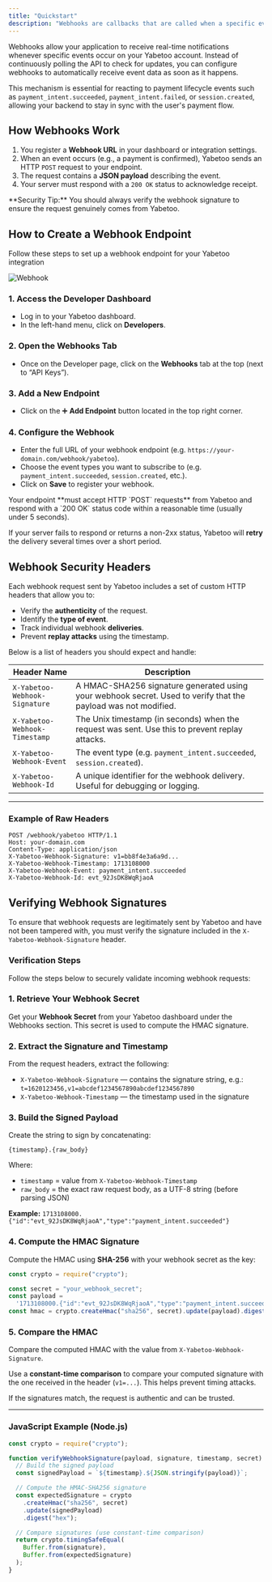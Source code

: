 ```yaml
---
title: "Quickstart"
description: "Webhooks are callbacks that are called when a specific event occurs"
---
```


Webhooks allow your application to receive real-time notifications whenever specific events occur on your Yabetoo account. Instead of continuously polling the API to check for updates, you can configure webhooks to automatically receive event data as soon as it happens.

This mechanism is essential for reacting to payment lifecycle events such as `payment_intent.succeeded`, `payment_intent.failed`, or `session.created`, allowing your backend to stay in sync with the user's payment flow.

## How Webhooks Work

1. You register a **Webhook URL** in your dashboard or integration settings.
2. When an event occurs (e.g., a payment is confirmed), Yabetoo sends an HTTP `POST` request to your endpoint.
3. The request contains a **JSON payload** describing the event.
4. Your server must respond with a `200 OK` status to acknowledge receipt.

<Tip>
  **Security Tip:** You should always verify the webhook signature to ensure the
  request genuinely comes from Yabetoo.
</Tip>

## How to Create a Webhook Endpoint

Follow these steps to set up a webhook endpoint for your Yabetoo integration

<Card>
  <img
    className="block rounded-lg"
    src="/assets/images/webhook.png"
    alt="Webhook"
  />
</Card>

### 1. Access the Developer Dashboard

- Log in to your Yabetoo dashboard.
- In the left-hand menu, click on **Developers**.

### 2. Open the Webhooks Tab

- Once on the Developer page, click on the **Webhooks** tab at the top (next to “API Keys”).

### 3. Add a New Endpoint

- Click on the ➕ **Add Endpoint** button located in the top right corner.

### 4. Configure the Webhook

- Enter the full URL of your webhook endpoint (e.g. `https://your-domain.com/webhook/yabetoo`).
- Choose the event types you want to subscribe to (e.g. `payment_intent.succeeded`, `session.created`, etc.).
- Click on **Save** to register your webhook.

<Note>
Your endpoint **must accept HTTP `POST` requests** from Yabetoo and respond with a `200 OK` status code within a reasonable time (usually under 5 seconds).

If your server fails to respond or returns a non-2xx status, Yabetoo will **retry** the delivery several times over a short period.

</Note>

## Webhook Security Headers

Each webhook request sent by Yabetoo includes a set of custom HTTP headers that allow you to:

- Verify the **authenticity** of the request.
- Identify the **type of event**.
- Track individual webhook **deliveries**.
- Prevent **replay attacks** using the timestamp.

Below is a list of headers you should expect and handle:

| Header Name                   | Description                                                                                                    |
| ----------------------------- | -------------------------------------------------------------------------------------------------------------- |
| `X-Yabetoo-Webhook-Signature` | A HMAC-SHA256 signature generated using your webhook secret. Used to verify that the payload was not modified. |
| `X-Yabetoo-Webhook-Timestamp` | The Unix timestamp (in seconds) when the request was sent. Use this to prevent replay attacks.                 |
| `X-Yabetoo-Webhook-Event`     | The event type (e.g. `payment_intent.succeeded`, `session.created`).                                           |
| `X-Yabetoo-Webhook-Id`        | A unique identifier for the webhook delivery. Useful for debugging or logging.                                 |

---

### Example of Raw Headers

```http
POST /webhook/yabetoo HTTP/1.1
Host: your-domain.com
Content-Type: application/json
X-Yabetoo-Webhook-Signature: v1=bb8f4e3a6a9d...
X-Yabetoo-Webhook-Timestamp: 1713108000
X-Yabetoo-Webhook-Event: payment_intent.succeeded
X-Yabetoo-Webhook-Id: evt_92JsDK8WqRjaoA
```

## Verifying Webhook Signatures

To ensure that webhook requests are legitimately sent by Yabetoo and have not been tampered with, you must verify the signature included in the `X-Yabetoo-Webhook-Signature` header.

### Verification Steps

Follow the steps below to securely validate incoming webhook requests:

### 1. Retrieve Your Webhook Secret

Get your **Webhook Secret** from your Yabetoo dashboard under the Webhooks section. This secret is used to compute the HMAC signature.

### 2. Extract the Signature and Timestamp

From the request headers, extract the following:

- `X-Yabetoo-Webhook-Signature` — contains the signature string, e.g.: `t=1620123456,v1=abcdef1234567890abcdef1234567890`
- `X-Yabetoo-Webhook-Timestamp` — the timestamp used in the signature

### 3. Build the Signed Payload

Create the string to sign by concatenating:

```text
{timestamp}.{raw_body}
```

Where:

- `timestamp` = value from `X-Yabetoo-Webhook-Timestamp`
- `raw_body` = the exact raw request body, as a UTF-8 string (before parsing JSON)

**Example:** `1713108000.{"id":"evt_92JsDK8WqRjaoA","type":"payment_intent.succeeded"}`

### 4. Compute the HMAC Signature

Compute the HMAC using **SHA-256** with your webhook secret as the key:

```javascript
const crypto = require("crypto");

const secret = "your_webhook_secret";
const payload =
  '1713108000.{"id":"evt_92JsDK8WqRjaoA","type":"payment_intent.succeeded"}';
const hmac = crypto.createHmac("sha256", secret).update(payload).digest("hex");
```

### 5. Compare the HMAC

Compare the computed HMAC with the value from `X-Yabetoo-Webhook-Signature`.

Use a **constant-time comparison** to compare your computed signature with the one received in the header (`v1=...`). This helps prevent timing attacks.

If the signatures match, the request is authentic and can be trusted.

---

### JavaScript Example (Node.js)

```js
const crypto = require("crypto");

function verifyWebhookSignature(payload, signature, timestamp, secret) {
  // Build the signed payload
  const signedPayload = `${timestamp}.${JSON.stringify(payload)}`;

  // Compute the HMAC-SHA256 signature
  const expectedSignature = crypto
    .createHmac("sha256", secret)
    .update(signedPayload)
    .digest("hex");

  // Compare signatures (use constant-time comparison)
  return crypto.timingSafeEqual(
    Buffer.from(signature),
    Buffer.from(expectedSignature)
  );
}
```
